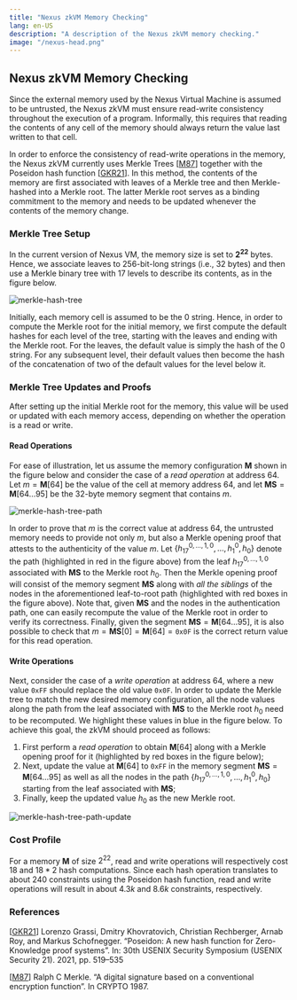```yaml
---
title: "Nexus zkVM Memory Checking"
lang: en-US
description: "A description of the Nexus zkVM memory checking."
image: "/nexus-head.png"
---
```


## Nexus zkVM Memory Checking

Since the external memory used by the Nexus Virtual Machine is assumed to be untrusted, the Nexus zkVM must ensure read-write consistency throughout the execution of a program. Informally, this requires that reading the contents of any cell of the memory should always return the value last written to that cell.

In order to enforce the consistency of read-write operations in the memory, the Nexus zkVM currently uses Merkle Trees [[M87](#references)] together with the Poseidon hash function [[GKR21](#references)]. In this method, the contents of the memory are first associated with leaves of a Merkle tree and then Merkle-hashed into a Merkle root. The latter Merkle root serves as a binding commitment to the memory and needs to be updated whenever the contents of the memory change.

### Merkle Tree Setup

In the current version of Nexus VM, the memory size is set to $\mathbf{2^{22}}$ bytes. Hence, we associate leaves to 256-bit-long strings (i.e., 32 bytes) and then use a Merkle binary tree with 17 levels to describe its contents, as in the figure below.

![merkle-hash-tree](/images/merkle-hash-tree.svg)

Initially, each memory cell is assumed to be the $0$ string. Hence, in order to compute the Merkle root for the initial memory, we first compute the default hashes for each level of the tree, starting with the leaves and ending with the Merkle root. For the leaves, the default value is simply the hash of the $0$ string. For any subsequent level, their default values then become the hash of the concatenation of two of the default values for the level below it.

### Merkle Tree Updates and Proofs

After setting up the initial Merkle root for the memory, this value will be used or updated with each memory access, depending on whether the operation is a read or write.

#### Read Operations

For ease of illustration, let us assume the memory configuration $\textbf{M}$ shown in the figure below and consider the case of a *read operation* at address $64$. Let $m=\textbf{M}[64]$ be the value of the cell at memory address $64$, and let $\textbf{MS}=\textbf{M}[64 \ldots 95]$ be the 32-byte memory segment that contains $m$.

![merkle-hash-tree-path](/images/merkle-hash-tree-path.svg)

In order to prove that $m$ is the correct value at address $64$, the untrusted memory needs to provide not only $m$, but also a Merkle opening proof that attests to the authenticity of the value $m$. Let $\{h_{17}^{0,\ldots,1,0},\ldots, h_{1}^0, h_{0}\}$ denote the path (highlighted in red in the figure above) from the leaf $h_{17}^{0,\ldots,1,0}$ associated with $\textbf{MS}$ to the Merkle root $h_{0}$. Then the Merkle opening proof will consist of the memory segment $\textbf{MS}$ along with *all the siblings* of the nodes in the aforementioned leaf-to-root path (highlighted with red boxes in the figure above). Note that, given $\textbf{MS}$ and the nodes in the authentication path, one can easily recompute the value of the Merkle root in order to verify its correctness. Finally, given the segment $\textbf{MS}=\textbf{M}[64 \ldots 95]$, it is also possible to check that $m=\textbf{MS}[0]=\textbf{M}[64]=\mathtt{0x0F}$ is the correct return value for this read operation.

#### Write Operations

Next, consider the case of a *write operation* at address $64$, where a new value $\mathtt{0xFF}$ should replace the old value $\mathtt{0x0F}$. In order to update the Merkle tree to match the new desired memory configuration, all the node values along the path from the leaf associated with $\textbf{MS}$ to the Merkle root $h_{0}$ need to be recomputed. We highlight these values in  blue in the figure below. To achieve this goal, the zkVM should proceed as follows:
1. First perform a *read operation* to obtain $\textbf{M}[64]$ along with a Merkle opening proof for it (highlighted by red boxes in the figure below);
2. Next, update the value at $\textbf{M}[64]$ to $\mathtt{0xFF}$ in the memory segment $\textbf{MS}=\textbf{M}[64 \ldots 95]$ as well as all the nodes in the path $\{h_{17}^{0,\ldots,1,0},\ldots, h_{1}^0, h_{0}\}$ starting from the leaf associated with $\textbf{MS}$;
3. Finally, keep the updated value $h_0$ as the new Merkle root.

![merkle-hash-tree-path-update](/images/merkle-hash-tree-path-update.svg)

### Cost Profile

For a memory $\textbf{M}$ of size $2^{22}$, read and write operations will respectively cost $18$ and $18*2$ hash computations. Since each hash operation translates to about 240 constraints using the Poseidon hash function, read and write operations will result in about $4.3k$ and $8.6k$ constraints, respectively.

### References

[[GKR21](https://www.usenix.org/system/files/sec21-grassi.pdf)] Lorenzo Grassi, Dmitry Khovratovich, Christian Rechberger, Arnab Roy, and Markus Schofnegger. “Poseidon: A new hash function for Zero-Knowledge proof systems”. In: 30th USENIX Security Symposium (USENIX Security 21). 2021, pp. 519–535

[[M87](https://link.springer.com/chapter/10.1007/3-540-48184-2_32)] Ralph C Merkle. “A digital signature based on a conventional encryption function”. In CRYPTO 1987.

